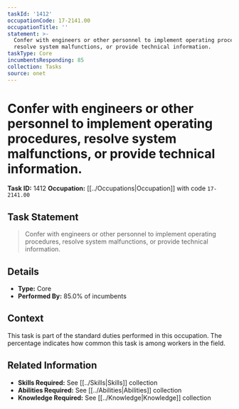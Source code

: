 ```yaml
---
taskId: '1412'
occupationCode: 17-2141.00
occupationTitle: ''
statement: >-
  Confer with engineers or other personnel to implement operating procedures,
  resolve system malfunctions, or provide technical information.
taskType: Core
incumbentsResponding: 85
collection: Tasks
source: onet
---
```

# Confer with engineers or other personnel to implement operating procedures, resolve system malfunctions, or provide technical information.

**Task ID:** 1412
**Occupation:** [[../Occupations|Occupation]] with code `17-2141.00`

## Task Statement

> Confer with engineers or other personnel to implement operating procedures, resolve system malfunctions, or provide technical information.

## Details

- **Type:** Core
- **Performed By:** 85.0% of incumbents

## Context

This task is part of the standard duties performed in this occupation. The percentage indicates how common this task is among workers in the field.

## Related Information

- **Skills Required:** See [[../Skills|Skills]] collection
- **Abilities Required:** See [[../Abilities|Abilities]] collection
- **Knowledge Required:** See [[../Knowledge|Knowledge]] collection
